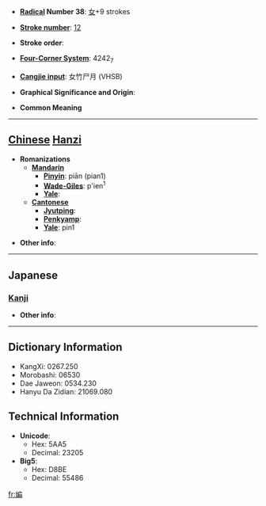 * '''[[Wiktionary:Chinese radical index| Radical]] Number 38''': [[Wiktionary:Chinese radical index 女|女]]+9 strokes

* '''[[Wiktionary:Chinese total strokes index|Stroke number]]''': [[Wiktionary:Chinese total strokes index 12|12]]

* '''Stroke order''': 

* '''[[Wiktionary:Chinese four corner index|Four-Corner System]]''': 4242<sub>7</sub>

* '''[[Wiktionary:Chinese Cangjie index|Cangjie input]]''': 女竹尸月 (VHSB)

* '''Graphical Significance and Origin''': 

* '''Common Meaning'''

----

== [[Chinese]] [[Hanzi]] ==

* '''Romanizations'''
** '''[[Mandarin]]'''
*** '''[[Pinyin]]''': piān (pian1)
*** '''[[Wade-Giles]]''': p'ien<sup>1</sup>
*** '''[[Yale]]''': 
** '''[[Cantonese]]'''
*** '''[[Jyutping]]''':
*** '''[[Penkyamp]]''': 
*** '''[[Yale]]''': pin1

* '''Other info''': 

----

==Japanese==
===[[Kanji]]===
{{kanji|on readings=[[へん]] (hen)|kun readings=}}

* '''Other info''':  

----

== Dictionary Information ==

* KangXi: 0267.250
* Morobashi: 06530
* Dae Jaweon: 0534.230
* Hanyu Da Zidian: 21069.080

== Technical Information ==

* '''Unicode''':
** Hex: 5AA5
** Decimal: 23205
* '''Big5''':
** Hex: D8BE
** Decimal: 55486

[[fr:媥]]